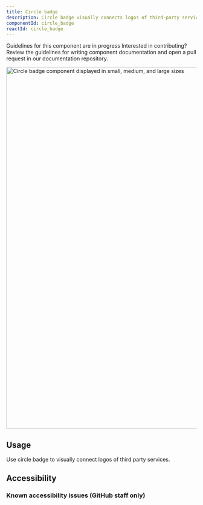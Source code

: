 ```yaml
---
title: Circle badge
description: Circle badge visually connects logos of third-party services, eg. in the marketplace.
componentId: circle_badge
reactId: circle_badge
---
```



<Note variant="warning">
  <Text sx={{display: 'block', fontWeight: 'bold', mb: 2}}>Guidelines for this component are in progress</Text>
  Interested in contributing? Review the guidelines for <Link as={GatsbyLink} to="/guides/contribute/documentation#documenting-components">writing component documentation</Link> and open a pull request in our <Link as={GatsbyLink} to="https://github.com/primer/design">documentation repository.</Link>
</Note>

<br />

<img
  width="960"
  alt="Circle badge component displayed in small, medium, and large sizes"
  src="https://github.com/primer/design/assets/586552/b60426b5-8f43-449b-8158-2b98221acce0"
/>

## Usage

Use circle badge to visually connect logos of third party services.

## Accessibility

### Known accessibility issues (GitHub staff only)

 <AccessibilityLink label="CircleBadge"/>